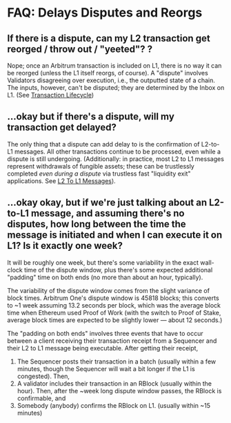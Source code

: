 # FAQ: Delays Disputes and Reorgs

## If there is a dispute, can my L2 transaction get reorged / throw out / "yeeted"? ?

Nope; once an Arbitrum transaction is included on L1, there is no way it can be reorged (unless the L1 itself reorgs, of course). A "dispute" involves Validators disagreeing over execution, i.e., the outputted state of a chain. The inputs, however, can't be disputed; they are determined by the Inbox on L1. (See [Transaction Lifecycle](../tx-lifecycle.mdx))

## ...okay but if there's a dispute, will my transaction get delayed?

The only thing that a dispute can add delay to is the confirmation of L2-to-L1 messages. All other transactions continue to be processed, even while a dispute is still undergoing. (Additionally: in practice, most L2 to L1 messages represent withdrawals of fungible assets; these can be trustlessly completed _even during a dispute_ via trustless fast "liquidity exit" applications. See [L2 To L1 Messages](../arbos/l2-to-l1-messaging.mdx)).

## ...okay okay, but if we're just talking about an L2-to-L1 message, and assuming there's no disputes, how long between the time the message is initiated and when I can execute it on L1? Is it exactly one week?

It will be roughly one week, but there's some variability in the exact wall-clock time of the dispute window, plus there's some expected additional "padding" time on both ends (no more than about an hour, typically).

The variability of the dispute window comes from the slight variance of block times. Arbitrum One's dispute window is 45818 blocks; this converts to ~1 week assuming 13.2 seconds per block, which was the average block time when Ethereum used Proof of Work (with the switch to Proof of Stake, average block times are expected to be slightly lower — about 12 seconds.)

The "padding on both ends" involves three events that have to occur between a client receiving their transaction receipt from a Sequencer and their L2 to L1 message being executable. After getting their receipt,

1. The Sequencer posts their transaction in a batch (usually within a few minutes, though the Sequencer will wait a bit longer if the L1 is congested). Then,
1. A validator includes their transaction in an RBlock (usually within the hour).
   Then, after the ~week long dispute window passes, the RBlock is confirmable, and
1. Somebody (anybody) confirms the RBlock on L1. (usually within ~15 minutes)
